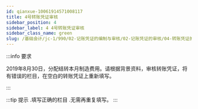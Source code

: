```yaml
---
id: qianxue-10061914571008117
title: 4号转账凭证审核
sidebar_position: 4
sidebar_label: 4 4号转账凭证审核
sidebar_class_name: green
slug: /基础会计/jc-1/990/02-记账凭证的编制与审核/02-记账凭证的审核/04-转账凭证的审核/qianxue-1006191029004627367/qianxue-10061914571008117/4号转账凭证审核
---
```


:::info 要求

2019年8月30日，分配结转本月制造费用。请根据背景资料，审核转账凭证，将有错误的栏目，在空白的转账凭证上重新填写。

:::

:::tip 提示
  .填写正确的栏目
  .无需再重复填写。
:::
